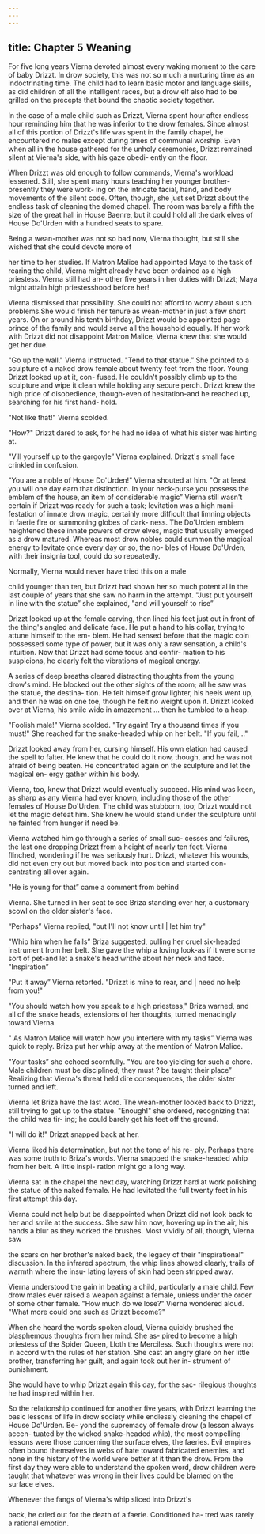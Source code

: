 ```yaml
---
---
---
```

title: Chapter 5 Weaning
---

For five long years Vierna devoted almost every waking moment to the care of baby Drizzt. In drow society, this was not so much a nurturing time as an indoctrinating time. The child had to learn basic motor and language skills, as did children of all the intelligent races, but a drow elf also had to be grilled on the precepts that bound the chaotic society together.

In the case of a male child such as Drizzt, Vierna spent hour after endless hour reminding him that he was inferior to the drow females. Since almost all of this portion of Drizzt's life was spent in the family chapel, he encountered no males except during times of communal worship. Even when all in the house gathered for the unholy ceremonies, Drizzt remained silent at Vierna's side, with his gaze obedi- ently on the floor.

When Drizzt was old enough to follow commands, Vierna's workload lessened. Still, she spent many hours teaching her younger brother-presently they were work- ing on the intricate facial, hand, and body movements of the silent code. Often, though, she just set Drizzt about the endless task of cleaning the domed chapel. The room was barely a fifth the size of the great hall in House Baenre, but it could hold all the dark elves of House Do'Urden with a hundred seats to spare.

Being a wean-mother was not so bad now, Vierna thought, but still she wished that she could devote more of

her time to her studies. If Matron Malice had appointed Maya to the task of rearing the child, Vierna might already have been ordained as a high priestess. Vierna still had an- other five years in her duties with Drizzt; Maya might attain high priestesshood before her!

Vierna dismissed that possibility. She could not afford to worry about such problems.She would finish her tenure as wean-mother in just a few short years. On or around his tenth birthday, Drizzt would be appointed page prince of the family and would serve all the household equally. If her work with Drizzt did not disappoint Matron Malice, Vierna knew that she would get her due.

"Go up the wall." Vierna instructed. "Tend to that statue.” She pointed to a sculpture of a naked drow female about twenty feet from the floor. Young Drizzt looked up at it, con- fused. He couldn't possibly climb up to the sculpture and wipe it clean while holding any secure perch. Drizzt knew the high price of disobedience, though-even of hesitation-and he reached up, searching for his first hand- hold.

"Not like that!" Vierna scolded.

"How?" Drizzt dared to ask, for he had no idea of what his sister was hinting at.

"Vill yourself up to the gargoyle” Vierna explained. Drizzt's small face crinkled in confusion.

"You are a noble of House Do'Urden!" Vierna shouted at him. "Or at least you will one day earn that distinction. In your neck-purse you possess the emblem of the house, an item of considerable magic” Vierna still wasn't certain if Drizzt was ready for such a task; levitation was a high mani- festation of innate drow magic, certainly more difficult that limning objects in faerie fire or summoning globes of dark- ness. The Do'Urden emblem heightened these innate powers of drow elves, magic that usually emerged as a drow matured. Whereas most drow nobles could summon the magical energy to levitate once every day or so, the no- bles of House Do'Urden, with their insignia tool, could do so repeatedly.

Normally, Vierna would never have tried this on a male

child younger than ten, but Drizzt had shown her so much potential in the last couple of years that she saw no harm in the attempt. "Just put yourself in line with the statue” she explained, "and will yourself to rise”

Drizzt looked up at the female carving, then lined his feet just out in front of the thing's angled and delicate face. He put a hand to his collar, trying to attune himself to the em- blem. He had sensed before that the magic coin possessed some type of power, but it was only a raw sensation, a child's intuition. Now that Drizzt had some focus and confir- mation to his suspicions, he clearly felt the vibrations of magical energy.

A series of deep breaths cleared distracting thoughts from the young drow's mind. He blocked out the other sights of the room; all he saw was the statue, the destina- tion. He felt himself grow lighter, his heels went up, and then he was on one toe, though he felt no weight upon it. Drizzt looked over at Vierna, his smile wide in amazement ... then he tumbled to a heap.

"Foolish male!" Vierna scolded. "Try again! Try a thousand times if you must!" She reached for the snake-headed whip on her belt. "If you fail, .."

Drizzt looked away from her, cursing himself. His own elation had caused the spell to falter. He knew that he could do it now, though, and he was not afraid of being beaten. He concentrated again on the sculpture and let the magical en- ergy gather within his body.

Vierna, too, knew that Drizzt would eventually succeed. His mind was keen, as sharp as any Vierna had ever known, including those of the other females of House Do'Urden. The child was stubborn, too; Drizzt would not let the magic defeat him. She knew he would stand under the sculpture until he fainted from hunger if need be.

Vierna watched him go through a series of small suc- cesses and failures, the last one dropping Drizzt from a height of nearly ten feet. Vierna flinched, wondering if he was seriously hurt. Drizzt, whatever his wounds, did not even cry out but moved back into position and started con- centrating all over again.

"He is young for that” came a comment from behind

Vierna. She turned in her seat to see Briza standing over her, a customary scowl on the older sister's face.

“Perhaps” Vierna replied, "but I'll not know until | let him try"

"Whip him when he fails” Briza suggested, pulling her cruel six-headed instrument from her belt. She gave the whip a loving look-as if it were some sort of pet-and let a snake's head writhe about her neck and face. "Inspiration”

"Put it away” Vierna retorted. "Drizzt is mine to rear, and | need no help from you!"

"You should watch how you speak to a high priestess," Briza warned, and all of the snake heads, extensions of her thoughts, turned menacingly toward Vierna.

" As Matron Malice will watch how you interfere with my tasks” Vierna was quick to reply. Briza put her whip away at the mention of Matron Malice.

"Your tasks” she echoed scornfully. "You are too yielding for such a chore. Male children must be disciplined; they must ? be taught their place” Realizing that Vierna's threat held dire consequences, the older sister turned and left.

Vierna let Briza have the last word. The wean-mother looked back to Drizzt, still trying to get up to the statue. "Enough!" she ordered, recognizing that the child was tir- ing; he could barely get his feet off the ground.

"I will do it!" Drizzt snapped back at her.

Vierna liked his determination, but not the tone of his re- ply. Perhaps there was some truth to Briza's words. Vierna snapped the snake-headed whip from her belt. A little inspi- ration might go a long way.

Vierna sat in the chapel the next day, watching Drizzt hard at work polishing the statue of the naked female. He had levitated the full twenty feet in his first attempt this day.

Vierna could not help but be disappointed when Drizzt did not look back to her and smile at the success. She saw him now, hovering up in the air, his hands a blur as they worked the brushes. Most vividly of all, though, Vierna saw

the scars on her brother's naked back, the legacy of their "inspirational" discussion. In the infrared spectrum, the whip lines showed clearly, trails of warmth where the insu- lating layers of skin had been stripped away.

Vierna understood the gain in beating a child, particularly a male child. Few drow males ever raised a weapon against a female, unless under the order of some other female. "How much do we lose?" Vierna wondered aloud. "What more could one such as Drizzt become?"

When she heard the words spoken aloud, Vierna quickly brushed the blasphemous thoughts from her mind. She as- pired to become a high priestess of the Spider Queen, Lloth the Merciless. Such thoughts were not in accord with the rules of her station. She cast an angry glare on her little brother, transferring her guilt, and again took out her in- strument of punishment.

She would have to whip Drizzt again this day, for the sac- rilegious thoughts he had inspired within her.

So the relationship continued for another five years, with Drizzt learning the basic lessons of life in drow society while endlessly cleaning the chapel of House Do'Urden. Be- yond the supremacy of female drow (a lesson always accen- tuated by the wicked snake-headed whip), the most compelling lessons were those concerning the surface elves, the faeries. Evil empires often bound themselves in webs of hate toward fabricated enemies, and none in the history of the world were better at it than the drow. From the first day they were able to understand the spoken word, drow children were taught that whatever was wrong in their lives could be blamed on the surface elves.

Whenever the fangs of Vierna's whip sliced into Drizzt's

back, he cried out for the death of a faerie. Conditioned ha- tred was rarely a rational emotion.

